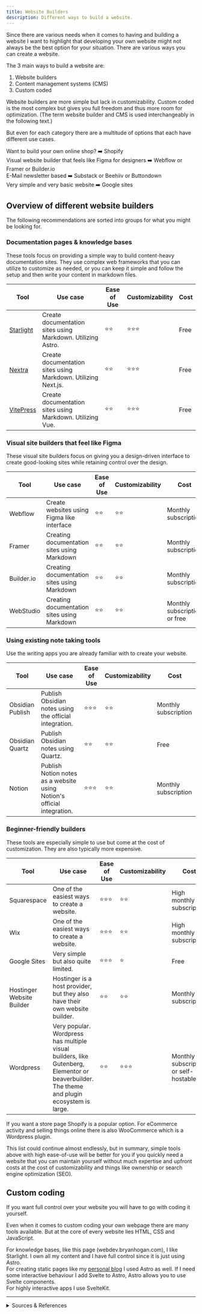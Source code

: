```yaml
---
title: Website Builders
description: Different ways to build a website.
---
```


Since there are various needs when it comes to having and building a website I want to highlight that developing your own website might not always be the best option for your situation. There are various ways you can create a website.

The 3 main ways to build a website are:

1. Website builders
2. Content management systems (CMS)
3. Custom coded

Website builders are more simple but lack in customizability. Custom coded is the most complex but gives you full freedom and thus more room for optimization. (The term website builder and CMS is used interchangeably in the following text.)

But even for each category there are a multitude of options that each have different use cases.

Want to build your own online shop? ➡️ Shopify  
Visual website builder that feels like Figma for designers ➡️ Webflow or Framer or Builder.io  
E-Mail newsletter based ➡️ Substack or Beehiiv or Buttondown  
Very simple and very basic website ➡️ Google sites  

## Overview of different website builders

The following recommendations are sorted into groups for what you might be looking for.

### Documentation pages & knowledge bases

These tools focus on providing a simple way to build content-heavy documentation sites. They use complex web frameworks that you can utilize to customize as needed, or you can keep it simple and follow the setup and then write your content in markdown files.

| Tool | Use case | Ease of Use | Customizability | Cost |
| --- | --- | --- | --- | --- |
| [Starlight](https://starlight.astro.build/) | Create documentation sites using Markdown. Utilizing Astro. | ⭐⭐ | ⭐⭐⭐ | Free |
| [Nextra](https://nextra.site/) | Create documentation sites using Markdown. Utilizing Next.js. | ⭐⭐ | ⭐⭐⭐ | Free |
| [VitePress](https://vitepress.dev/) | Create documentation sites using Markdown. Utilizing Vue. | ⭐⭐ | ⭐⭐⭐ | Free |

### Visual site builders that feel like Figma

These visual site builders focus on giving you a design-driven interface to create good-looking sites while retaining control over the design.

| Tool | Use case | Ease of Use | Customizability | Cost |
| --- | --- | --- | --- | --- |
| Webflow | Create websites using Figma like interface | ⭐⭐ | ⭐⭐ | Monthly subscription |
| Framer | Creating documentation sites using Markdown | ⭐⭐ | ⭐⭐ | Monthly subscription |
| Builder.io | Creating documentation sites using Markdown | ⭐⭐ | ⭐⭐ | Monthly subscription |
| WebStudio | Creating documentation sites using Markdown | ⭐⭐ | ⭐⭐ | Monthly subscription or free |

### Using existing note taking tools

Use the writing apps you are already familiar with to create your website.

| Tool | Use case | Ease of Use | Customizability | Cost |
| --- | --- | --- | --- | --- |
| Obsidian Publish | Publish Obsidian notes using the official integration.  | ⭐⭐⭐ | ⭐⭐ | Monthly subscription |
| Obsidian Quartz | Publish Obsidian notes using Quartz. | ⭐⭐ | ⭐⭐ | Free |
| Notion | Publish Notion notes as a website using Notion's official integration. | ⭐⭐⭐ | ⭐⭐ | Monthly subscription |

### Beginner-friendly builders

These tools are especially simple to use but come at the cost of customization. They are also typically more expensive.

| Tool | Use case | Ease of Use | Customizability | Cost |
| --- | --- | --- | --- | --- |
| Squarespace | One of the easiest ways to create a website.  | ⭐⭐⭐ | ⭐⭐ | High monthly subscription |
| Wix | One of the easiest ways to create a website. | ⭐⭐⭐ | ⭐⭐ | High monthly subscription |
| Google Sites | Very simple but also quite limited. | ⭐⭐⭐ | ⭐ | Free |
| Hostinger Website Builder | Hostinger is a host provider, but they also have their own website builder. | ⭐⭐ | ⭐⭐ | Monthly subscription |
| Wordpress | Very popular. Wordpress has multiple visual builders, like Gutenberg, Elementor or beaverbuilder. The theme and plugin ecosystem is large. | ⭐⭐ | ⭐⭐⭐ | Monthly subscription or self-hostable |

If you want a store page Shopify is a popular option. For eCommerce activity and selling things online there is also WooCommerce which is a Wordpress plugin.

This list could continue almost endlessly, but in summary, simple tools above with high ease-of-use will be better for you if you quickly need a website that you can maintain yourself without much expertise and upfront costs at the cost of customizability and things like ownership or search engine optimization (SEO).

## Custom coding

If you want full control over your website you will have to go with coding it yourself. 

Even when it comes to custom coding your own webpage there are many tools available. But at the core of every website lies HTML, CSS and JavaScript.

For knowledge bases, like this page (webdev.bryanhogan.com), I like Starlight. I own all my content and I have full control since it is just using Astro.  
For creating static pages like my [personal blog](https://bryanhogan.com/) I used Astro as well. If I need some interactive behaviour I add Svelte to Astro, Astro allows you to use Svelte components.  
For highly interactive apps I use SvelteKit.

---

<details>

<summary>Sources & References</summary>

- Helpful step-by-step tutorial on setting up a basic Wordpress site in Hostinger: https://youtu.be/IdxuNU2LkZo

</details>